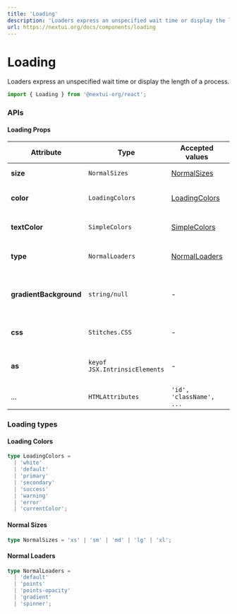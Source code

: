 ```yaml
---
title: 'Loading'
description: 'Loaders express an unspecified wait time or display the length of a process.'
url: https://nextui.org/docs/components/loading
---
```


# Loading

Loaders express an unspecified wait time or display the length of a process.

```jsx
import { Loading } from '@nextui-org/react';
```

<CarbonAd />

<Spacer y={2} />

<Playground
  title="Default"
  desc="Indicate an action is running."
  files={loadingContent.default_loading}
/>

<Playground
  title="Text"
  desc="You can include text in the `Loading` component."
  files={loadingContent.text}
/>

<Playground
  title="Sizes"
  desc="Change the size of the entire `Loading` with the `size` property."
  files={loadingContent.size}
/>

<Playground
  title="Types"
  desc="You can change the type of loading with the `type` prop."
  files={loadingContent.types}
/>

<Playground
  title="Colors"
  desc="You can change the color of the `loading` with the property color."
  files={loadingContent.color}
/>

<Playground
  title="Text Colors"
  desc="You can change the `Loading` text color with `textColor` prop"
  files={loadingContent.textColor}
/>

<Spacer y={3} />

### APIs

<Spacer y={2} />

#### Loading Props

| Attribute              | Type                          | Accepted values                  | Description                                | Default   |
| ---------------------- | ----------------------------- | -------------------------------- | ------------------------------------------ | --------- |
| **size**               | `NormalSizes`                 | [NormalSizes](#normal-sizes)     | Loading size                               | `medium`  |
| **color**              | `LoadingColors`               | [LoadingColors](#loading-colors) | Change loading color                       | `primary` |
| **textColor**          | `SimpleColors`                | [SimpleColors](#simple-colors)   | Change loading text color                  | `default` |
| **type**               | `NormalLoaders`               | [NormalLoaders](#normal-loaders) | Selected or not (in single)                | `default` |
| **gradientBackground** | `string/null`                 | -                                | Set a background for gradient loading type | -         |
| **css**                | `Stitches.CSS`                | -                                | Override Default CSS style                 | -         |
| **as**                 | `keyof JSX.IntrinsicElements` | -                                | Changes which tag component outputs        | `span`    |
| ...                    | `HTMLAttributes`              | `'id', 'className', ...`         | Native props                               | -         |

<Spacer y={2} />

### Loading types

<Spacer y={1} />

#### Loading Colors

```ts
type LoadingColors =
  | 'white'
  | 'default'
  | 'primary'
  | 'secondary'
  | 'success'
  | 'warning'
  | 'error'
  | 'currentColor';
```

#### Normal Sizes

```ts
type NormalSizes = 'xs' | 'sm' | 'md' | 'lg' | 'xl';
```

#### Normal Loaders

```ts
type NormalLoaders =
  | 'default'
  | 'points'
  | 'points-opacity'
  | 'gradient'
  | 'spinner';
```
